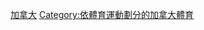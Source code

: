 {{Catnav|頁面分類|各種主題的頁面分類|按國家分類|各國體育|加拿大體育}}
{{Catnav|頁面分類|各種主題的頁面分類|按國家分類|各國體育|各國足球}}
{{Catnav|頁面分類|...|球類運動|足球|各國足球}}
{{Catnav|頁面分類|...|体育|各國體育|加拿大體育}}
{{Catnav|頁面分類|...|体育|各國體育|各國足球}}
{{Commons cat|Association football in Canada}}

[[Category:北美洲各国足球|加拿大]]
[[Category:依體育運動劃分的加拿大體育|Category:依體育運動劃分的加拿大體育]]